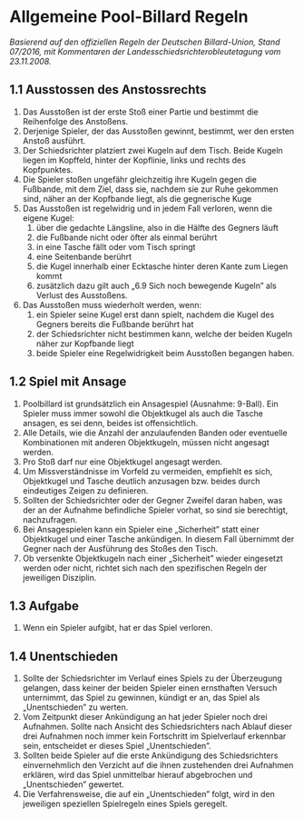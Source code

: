 # Allgemeine Pool-Billard Regeln

<i>
    Basierend auf den offiziellen Regeln der Deutschen Billard-Union, Stand
    07/2016, mit Kommentaren der Landesschiedsrichterobleutetagung vom
    23.11.2008.
</i>

## 1.1 Ausstossen des Anstossrechts

1. Das Ausstoßen ist der erste Stoß einer Partie und bestimmt die Reihenfolge des Anstoßens.
2. Derjenige Spieler, der das Ausstoßen gewinnt, bestimmt, wer den ersten Anstoß ausführt.
3. Der Schiedsrichter platziert zwei Kugeln auf dem Tisch. Beide Kugeln liegen im Kopffeld, hinter der Kopflinie, links und rechts des Kopfpunktes.
4. Die Spieler stoßen ungefähr gleichzeitig ihre Kugeln gegen die Fußbande, mit dem Ziel, dass sie, nachdem sie zur Ruhe gekommen sind, näher an der Kopfbande liegt, als die gegnerische Kuge
5. Das Ausstoßen ist regelwidrig und in jedem Fall verloren, wenn die eigene Kugel:
    1. über die gedachte Längsline, also in die Hälfte des Gegners läuft
    2. die Fußbande nicht oder öfter als einmal berührt
    3. in eine Tasche fällt oder vom Tisch springt
    4. eine Seitenbande berührt
    5. die Kugel innerhalb einer Ecktasche hinter deren Kante zum Liegen kommt
    6. zusätzlich dazu gilt auch „6.9 Sich noch bewegende Kugeln” als Verlust des Ausstoßens.
6. Das Ausstoßen muss wiederholt werden, wenn:
    1. ein Spieler seine Kugel erst dann spielt, nachdem die Kugel des Gegners bereits die Fußbande berührt hat
    2. der Schiedsrichter nicht bestimmen kann, welche der beiden Kugeln näher zur Kopfbande liegt
    3. beide Spieler eine Regelwidrigkeit beim Ausstoßen begangen haben.

## 1.2 Spiel mit Ansage

1. Poolbillard ist grundsätzlich ein Ansagespiel (Ausnahme: 9-Ball). Ein Spieler muss immer sowohl die Objektkugel als auch die Tasche ansagen, es sei denn, beides ist offensichtlich.
2. Alle Details, wie die Anzahl der anzulaufenden Banden oder eventuelle Kombinationen mit anderen Objektkugeln, müssen nicht angesagt werden.
3. Pro Stoß darf nur eine Objektkugel angesagt werden.
4. Um Missverständnisse im Vorfeld zu vermeiden, empfiehlt es sich, Objektkugel und Tasche deutlich anzusagen bzw. beides durch eindeutiges Zeigen zu definieren.
5. Sollten der Schiedsrichter oder der Gegner Zweifel daran haben, was der an der Aufnahme befindliche Spieler vorhat, so sind sie berechtigt, nachzufragen.
6. Bei Ansagespielen kann ein Spieler eine „Sicherheit” statt einer Objektkugel und einer Tasche ankündigen. In diesem Fall übernimmt der Gegner nach der Ausführung des Stoßes den Tisch.
7. Ob versenkte Objektkugeln nach einer „Sicherheit” wieder eingesetzt werden oder nicht, richtet sich nach den spezifischen Regeln der jeweiligen Disziplin.

## 1.3 Aufgabe

1. Wenn ein Spieler aufgibt, hat er das Spiel verloren.

## 1.4 Unentschieden

1. Sollte der Schiedsrichter im Verlauf eines Spiels zu der Überzeugung gelangen, dass keiner der beiden Spieler einen ernsthaften Versuch unternimmt, das Spiel zu gewinnen, kündigt er an, das Spiel als „Unentschieden” zu werten.
2. Vom Zeitpunkt dieser Ankündigung an hat jeder Spieler noch drei Aufnahmen. Sollte nach Ansicht des Schiedsrichters nach Ablauf dieser drei Aufnahmen noch immer kein Fortschritt im Spielverlauf erkennbar sein, entscheidet er dieses Spiel „Unentschieden”.
3. Sollten beide Spieler auf die erste Ankündigung des Schiedsrichters einvernehmlich den Verzicht auf die ihnen zustehenden drei Aufnahmen erklären, wird das Spiel unmittelbar hierauf abgebrochen und „Unentschieden” gewertet.
4. Die Verfahrensweise, die auf ein „Unentschieden” folgt, wird in den jeweiligen speziellen Spielregeln eines Spiels geregelt.
